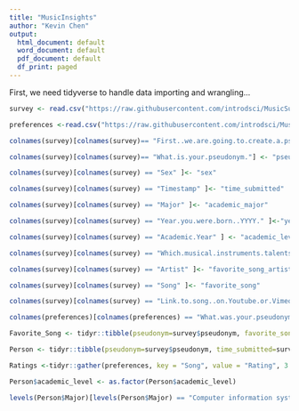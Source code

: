 ```yaml
---
title: "MusicInsights"
author: "Kevin Chen"
output:
  html_document: default
  word_document: default
  pdf_document: default
  df_print: paged
---
```

First, we need tidyverse to handle data importing and wrangling...

```r
survey <- read.csv("https://raw.githubusercontent.com/introdsci/MusicSurvey/master/music-survey.csv")

preferences <-read.csv("https://raw.githubusercontent.com/introdsci/MusicSurvey/master/preferences-survey.csv")

colnames(survey)[colnames(survey)== "First..we.are.going.to.create.a.pseudonym.for.you.to.keep.this.survey.anonymous..more.or.less...Which.pseudonym.generator.would.you.prefer."] <- "pseudonym_generator"

colnames(survey)[colnames(survey)== "What.is.your.pseudonym."] <- "pseudonym"

colnames(survey)[colnames(survey) == "Sex" ]<- "sex"

colnames(survey)[colnames(survey) == "Timestamp" ]<- "time_submitted"

colnames(survey)[colnames(survey) == "Major" ]<- "academic_major"

colnames(survey)[colnames(survey) == "Year.you.were.born..YYYY." ]<-"year_born"

colnames(survey)[colnames(survey) == "Academic.Year" ] <- "academic_level"

colnames(survey)[colnames(survey) == "Which.musical.instruments.talents.do.you.play...Select.all.that.apply." ]<- "instrument_list"

colnames(survey)[colnames(survey) == "Artist" ]<- "favorite_song_artist"

colnames(survey)[colnames(survey) == "Song" ]<- "favorite_song"

colnames(survey)[colnames(survey) == "Link.to.song..on.Youtube.or.Vimeo." ]<- "favorite_song_link"

colnames(preferences)[colnames(preferences) == "What.was.your.pseudonym."] <- "pseudonym"

Favorite_Song <- tidyr::tibble(pseudonym=survey$pseudonym, favorite_song=survey$favorite_song, favorite_song_artist=survey$favorite_song_artist, link=survey$favorite_song_link)

Person <- tidyr::tibble(pseudonym=survey$pseudonym, time_submitted=survey$time_submitted, sex=survey$sex, academic_level=survey$academic_level, Major=survey$academic_major)

Ratings <-tidyr::gather(preferences, key = "Song", value = "Rating", 3:45)

Person$academic_level <- as.factor(Person$academic_level)

levels(Person$Major)[levels(Person$Major) == "Computer information systems"] <- "Computer Information Systems"

```





